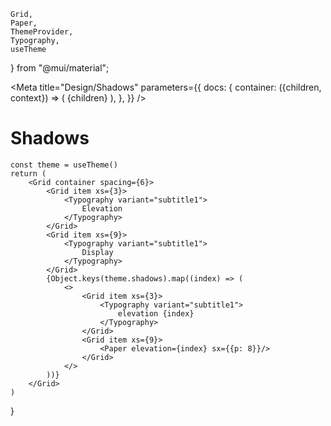     Grid,
    Paper,
    ThemeProvider,
    Typography,
    useTheme
} from "@mui/material";

<Meta
    title="Design/Shadows"
    parameters={{
        docs: {
            container: ({children, context}) => (
                <DocsContainer context={context}>
                    <ThemeProvider theme={lightTheme}>
                        <CssBaseline/>
                        {children}
                    </ThemeProvider>
                </DocsContainer>
            ),
        },
    }}
/>

# Shadows


    const theme = useTheme()
    return (
        <Grid container spacing={6}>
            <Grid item xs={3}>
                <Typography variant="subtitle1">
                    Elevation
                </Typography>
            </Grid>
            <Grid item xs={9}>
                <Typography variant="subtitle1">
                    Display
                </Typography>
            </Grid>
            {Object.keys(theme.shadows).map((index) => (
                <>
                    <Grid item xs={3}>
                        <Typography variant="subtitle1">
                            elevation {index}
                        </Typography>
                    </Grid>
                    <Grid item xs={9}>
                        <Paper elevation={index} sx={{p: 8}}/>
                    </Grid>
                </>
            ))}
        </Grid>
    )
}

<Shadows />